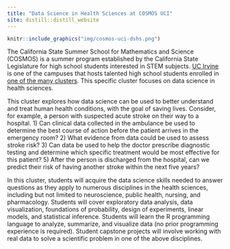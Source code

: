 ```yaml
---
title: "Data Science in Health Sciences at COSMOS UCI"
site: distill::distill_website
---
```


```r
knitr::include_graphics("img/cosmos-uci-dshs.png")
```



The California State Summer School for Mathematics and Science (COSMOS) is a summer program established by the California State Legislature for high school students interested in STEM subjects.
[UC Irvine](https://www.cosmos.uci.edu) is one of the campuses that hosts talented high school students enrolled in [one of the many clusters](https://www.cosmos.uci.edu/clusters). This specific cluster focuses on data science in health sciences. 

This cluster explores how data science can be used to better understand and treat human health conditions, with the goal of saving lives. Consider, for example, a person with suspected acute stroke on their way to a hospital. 1) Can clinical data collected in the ambulance be used to determine the best course of action before the patient arrives in the emergency room? 2) What evidence from data could be used to assess stroke risk? 3) Can data be used to help the doctor prescribe diagnostic testing and determine which specific treatment would be most effective for this patient? 5) After the person is discharged from the hospital, can we predict their risk of having another stroke within the next five years?

In this cluster, students will acquire the data science skills needed to answer questions as they apply to numerous disciplines in the health sciences, including but not limited to neuroscience, public health, nursing, and pharmacology. Students will cover exploratory data analysis, data visualization, foundations of probability, design of experiments, linear models, and statistical inference. Students will learn the R programming language to analyze, summarize, and visualize data (no prior programming experience is required). Student capstone projects will involve working with real data to solve a scientific problem in one of the above disciplines.